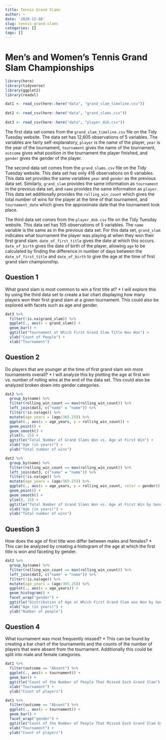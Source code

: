 ```yaml
---
title: Tennis Grand Slams
author: ~
date: '2020-12-08'
slug: tennis-grand-slams
categories: []
tags: []
---
```


# Men's and Women's Tennis Grand Slam Championships

```r
library(here)
library(tidyverse)
library(ggplot2)
library(readxl)

dat1 <- read_csv(here::here("data", "grand_slam_timeline.csv"))
  
dat2 <- read_csv(here::here("data", "grand_slams.csv"))
  
dat3 <- read_csv(here::here("data", "player_dob.csv"))


```

The first data set comes from the `grand_slam_timeline.csv` file on the Tidy Tuesday website. The data set has 12,605 observations of 5 variables. The variables are fairly self-explanatory, `player` is the name of the player, `year` is the year of the tournament, `tournament` gives the name of the tournament, `outcome` gives what position in the tournament the player finished, and `gender` gives the gender of the player. 

The second data set comes from the `grand_slams.csv` file on the Tidy Tuesday website. This data set has only 416 observations on 6 variables. This data set provides the same variables `year` and `gender` as the previous data set. Similarly, `grand_slam` provides the same information as `tournament` in the previous data set, and `name` provides the same information as `player`. This data set additionally provides the `rolling_win_count` which gives the total number of wins for the player at the time of that tournament, and `tournament_date` which gives the approximate date that the tournament took place. 

The third data set comes from the `player_dob.csv` file on the Tidy Tuesday website. This data set has 105 observations of 5 variables. The `name` variable is the same as in the previous data set. For this data set, `grand_slam` indicates what tournament the player was playing at when they won their first grand slam. `date_of_first_title` gives the date at which this occurs. `date_of_birth` gives the date of birth of the player, allowing `age` to be calculated by finding the difference in number of days between the `date_of_first_title` and `date_of_birth` to give the age at the time of first grand slam championship. 

## Question 1
What grand slam is most common to win a first title at?
  * I will explore this by using the third data set to create a bar chart displaying how many players won their first grand slam at a given tournament. This could also be explored with facets such as age and gender. 

```r
dat3 %>%
  filter(!is.na(grand_slam)) %>%
  ggplot(., aes(x = grand_slam)) +
  geom_bar() +
  ggtitle("Tournament at Which First Grand Slam Title Was Won") +
  ylab("Count of People") +
  xlab("Tournament")

```

## Question 2
Do players that are younger at the time of first grand slam win more tournaments overall?
  * I will analyze this by plotting the age at first win vs. number of rolling wins at the end of the data set. This could also be analyzed broken down into gender categories. 
  
```r

dat2 %>%
  group_by(name) %>%
  filter(rolling_win_count == max(rolling_win_count)) %>%
  left_join(dat3, c("name" = "name")) %>%
  filter(!is.na(age)) %>%
  mutate(age_years = (age/365.25)) %>%
  ggplot(., aes(x = age_years, y = rolling_win_count)) +
  geom_point() +
  geom_smooth() +
  ylim(0, 25) +
  ggtitle("Total Number of Grand Slams Won vs. Age at First Win") +
  xlab("Age (in years)") +
  ylab("Total number of wins")

dat2 %>%
  group_by(name) %>%
  filter(rolling_win_count == max(rolling_win_count)) %>%
  left_join(dat3, c("name" = "name")) %>%
  filter(!is.na(age)) %>%
  mutate(age_years = (age/365.25)) %>%
  ggplot(., aes(x = age_years, y = rolling_win_count, color = gender)) +
  geom_point() +
  geom_smooth() +
  ylim(0, 25) +
  ggtitle("Total Number of Grand Slams Won vs. Age at First Win by Gender") +
  xlab("Age (in years)") +
  ylab("Total number of wins")
```
  
## Question 3
How does the age of first title won differ between males and females?
  * This can be analyzed by creating a histogram of the age at which the first title is won and faceting by gender. 

```r
dat2 %>%
  group_by(name) %>%
  filter(rolling_win_count == max(rolling_win_count)) %>%
  left_join(dat3, c("name" = "name")) %>%
  filter(!is.na(age)) %>%
  mutate(age_years = (age/365.25)) %>%
  ggplot(., aes(x = age_years)) +
  geom_histogram() +
  facet_wrap("gender") +
  ggtitle("Distribution of Age at Which First Grand Slam was Won by Gender") +
  xlab("Age (in years)") +
  ylab("Number of people")

```


## Question 4
What tournament was most frequently missed? 
  * This can be found by creating a bar chart of the tournaments and the counts of the number of players that were absent from the tournament. Additionally this could be split into male and female categories.
  
```r
dat1 %>%
  filter(outcome == "Absent") %>%
  ggplot(., aes(x = tournament)) +
  geom_bar() +
  ggtitle("Count of the Number of People That Missed Each Grand Slam") +
  xlab("Tournament") +
  ylab("Count of players")

dat1 %>%
  filter(outcome == "Absent") %>%
  ggplot(., aes(x = tournament)) +
  geom_bar() +
  facet_wrap("gender") +
  ggtitle("Count of the Number of People That Missed Each Grand Slam by Gender") +
  xlab("Tournament") +
  ylab("Count of players")
```